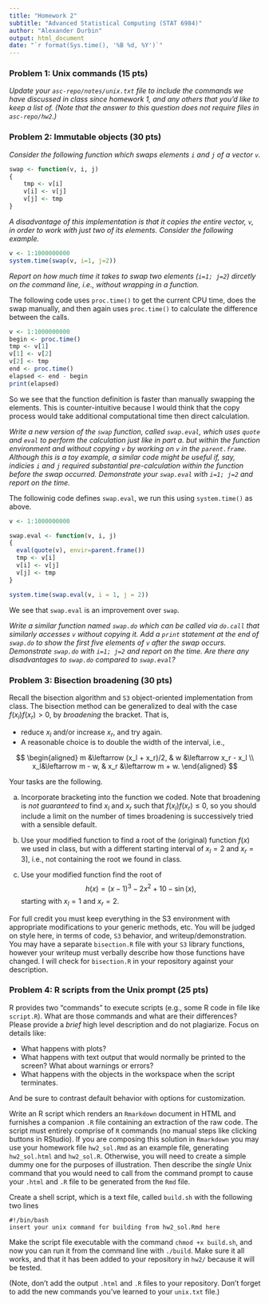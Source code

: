```yaml
---
title: "Homework 2"
subtitle: "Advanced Statistical Computing (STAT 6984)"
author: "Alexander Durbin"
output: html_document
date: "`r format(Sys.time(), '%B %d, %Y')`"
---
```


### Problem 1: Unix commands (15 pts)

*Update your `asc-repo/notes/unix.txt` file to include the commands we have discussed in class since homework 1, and any others that you'd like to keep a list of.  (Note that the answer to this question does not require files in `asc-repo/hw2`.)*

### Problem 2: Immutable objects (30 pts)

*Consider the following function which swaps elements `i` and `j` of a vector `v`.*

```r
swap <- function(v, i, j) 
{ 
	tmp <- v[i]
	v[i] <- v[j]
	v[j] <- tmp 
}
``` 

*A disadvantage of this implementation is that it copies the entire vector, `v`, in order to work with just two of its elements.  Consider the following example.*

```r
v <- 1:1000000000
system.time(swap(v, i=1, j=2))
``` 

*Report on how much time it takes to swap two elements (`i=1; j=2`) dircetly on the command line, i.e., without wrapping in a function.*

The following code uses `proc.time()` to get the current CPU time, does the swap manually, and then again uses `proc.time()` to calculate the difference between the calls. 

```r

v <- 1:1000000000
begin <- proc.time()
tmp <- v[1]
v[1] <- v[2]
v[2] <- tmp
end <- proc.time()
elapsed <- end - begin
print(elapsed)

```

So we see that the function definition is faster than manually swapping the elements. This is counter-intuitive because I would think that the copy process would take additional computational time then direct calculation.

*Write a new version of the `swap` function, called `swap.eval`, which uses `quote` and `eval` to perform the calculation just like in part a. but within the function environment and without copying `v` by working on `v` in the `parent.frame`.  Although this is a toy example, a similar code might be useful if, say, indicies `i` and `j` required substantial pre-calculation within the function before the swap occurred.  Demonstrate your `swap.eval` with `i=1; j=2` and report on the time.*

The followinig code defines `swap.eval`, we run this using `system.time()` as above.

```r

v <- 1:1000000000

swap.eval <- function(v, i, j)
{
  eval(quote(v), envir=parent.frame())
  tmp <- v[i]
  v[i] <- v[j]
  v[j] <- tmp
}

system.time(swap.eval(v, i = 1, j = 2))

```

We see that `swap.eval` is an improvement over `swap`. 

*Write a similar function named `swap.do` which can be called via `do.call` that similarly accesses `v` without copying it.  Add a `print` statement at the end of `swap.do` to show the first five elements of `v` after the swap occurs.  Demonstrate `swap.do` with `i=1; j=2` and report on the time.  Are there any disadvantages to `swap.do` compared to `swap.eval`?*


### Problem 3: Bisection broadening (30 pts)
 
Recall the bisection algorithm and `S3` object-oriented implementation from class.  The bisection method can be generalized to deal with the case $f(x_l) f(x_r) > 0$, by *broadening* the bracket.  That is,  

- reduce $x_l$ and/or increase $x_r$, and try again.
- A reasonable choice is to double the width of the interval, i.e., 

$$
\begin{aligned}
m &\leftarrow (x_l + x_r)/2, & w &\leftarrow x_r - x_l \\
x_l&\leftarrow m - w, & x_r &\leftarrow m + w.
\end{aligned}
$$

Your tasks are the following.

a.  Incorporate bracketing into the \R{bisection()} function we coded. Note that broadening is *not guaranteed* to find $x_l$ and $x_r$
such that $f(x_l) f(x_r) \leq 0$, so you should include a limit on the number of times broadening is successively tried with a sensible default.

b.  Use your modified function to find a root of the (original) function $f(x)$ we used in class, but with a different starting interval of $x_l = 2$ and $x_r = 3]$, i.e., not containing the root we found in class.

c.  Use your modified function find the root of
$$
h(x) = (x - 1)^3 - 2x^2 + 10 - \sin(x),
$$
starting with $x_l = 1$ and $x_r = 2$.

For full credit you must keep everything in the S3 environment with appropriate modifications to your generic methods, etc.  You will be judged on style here, in terms of code, `S3` behavior, and writeup/demonstration.  You may have a separate `bisection.R` file with your `S3` library functions, however your writeup must verbally describe how those functions have changed.  I will check for `bisection.R` in your repository against your description.


### Problem 4: R scripts from the Unix prompt (25 pts)

R provides two "commands" to execute scripts (e.g., some R code in file like `script.R`).  What are those commands and what are their differences?  Please provide a *brief* high level description and do not plagiarize.  Focus on details like:

- What happens with plots?
- What happens with text output that would normally be printed to the screen?  What about warnings or errors?  
- What happens with the objects in the workspace when the script terminates.

And be sure to contrast default behavior with options for customization.

Write an R script which renders an `Rmarkdown` document in HTML and furnishes a companion `.R` file containing an extraction of the raw code.  The script must entirely comprise of `R` commands (no manual steps like clicking buttons in RStudio).  If you are composing this solution in `Rmarkdown` you may use your homework file `hw2_sol.Rmd` as an example file, generating `hw2_sol.html` and `hw2_sol.R`.  Otherwise, you will need to create a simple dummy one for the purposes of illustration.  Then describe the *single* Unix command that you would need to call from the command prompt to cause your `.html` and `.R` file to be generated from the `Rmd` file.

Create a shell script, which is a text file, called `build.sh` with the following two lines

```
#!/bin/bash
insert your unix command for building from hw2_sol.Rmd here
```

Make the script file executable with the command `chmod +x build.sh`, and now you can run it from the command line with `./build`.  Make sure it all works, and that it has been added to your repository in `hw2/` because it will be tested.

(Note, don't add the output `.html` and `.R` files to your repository.  Don't forget to add the new commands you've learned to your `unix.txt` file.)
